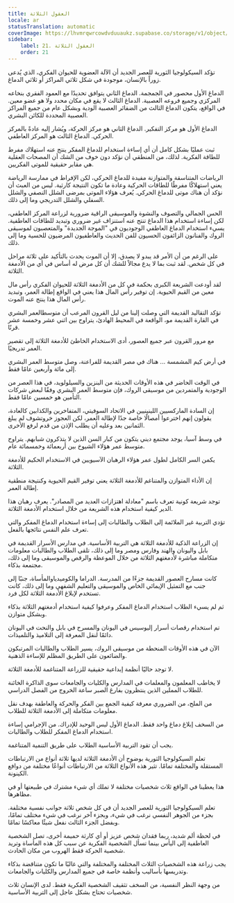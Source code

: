 ```yaml
---
title: العقول الثلاثة
locale: ar
statusTranslation: automatic
coverImage: https://lhvmrqwrcowdvduuaukz.supabase.co/storage/v1/object/public/strapi-uploads/small_cover-educacion-fundamental.webp-2d51a7828a2b1309555be27f7e2a61a0.webp
sidebar:
    label: 21. العقول الثلاثة
    order: 21
---
```

تؤكد السيكولوجيا الثورية للعصر الجديد أن الآلة العضوية للحيوان الفكري، الذي يُدعى زوراً بالإنسان، موجودة في شكل ثلاثي المراكز أو ثلاثي الدماغ.

الدماغ الأول محصور في الجمجمة. الدماغ الثاني يتوافق تحديدًا مع العمود الفقري بنخاعه المركزي وجميع فروعه العصبية. الدماغ الثالث لا يقع في مكان محدد ولا هو عضو معين. في الواقع، يتكون الدماغ الثالث من الضفائر العصبية الودية وبشكل عام من جميع المراكز العصبية المحددة للكائن البشري.

الدماغ الأول هو مركز التفكير. الدماغ الثاني هو مركز الحركة، ويُشار إليه عادةً بالمركز الحركي. الدماغ الثالث هو المركز العاطفي.

ثبت عمليًا بشكل كامل أن أي إساءة استخدام للدماغ المفكر ينتج عنه استهلاك مفرط للطاقة الفكرية. لذلك، من المنطقي أن نؤكد دون خوف من الشك أن المصحات العقلية هي مقابر حقيقية للموتى الفكريين.

الرياضات المتناسقة والمتوازنة مفيدة للدماغ الحركي، لكن الإفراط في ممارسة الرياضة يعني استهلاكًا مفرطًا للطاقات الحركية وعادة ما تكون النتيجة كارثية. ليس من العبث أن نؤكد أن هناك موتى للدماغ الحركي. يُعرف هؤلاء الموتى بمرضى الشلل النصفي والشلل السفلي والشلل التدريجي وما إلى ذلك.

الحس الجمالي والتصوف والنشوة والموسيقى الراقية ضرورية لزراعة المركز العاطفي، لكن إساءة استخدام هذا الدماغ تنتج عنه استنزاف غير ضروري وتبديد للطاقات العاطفية. يسيء استخدام الدماغ العاطفي الوجوديون في "الموجة الجديدة" والمتعصبون لموسيقى الروك والفنانون الزائفون الحسيون للفن الحديث والعاطفيون المرضيون للحسية وما إلى ذلك.

على الرغم من أن الأمر قد يبدو لا يصدق، إلا أن الموت يحدث بالتأكيد على ثلاثة مراحل في كل شخص. لقد ثبت بما لا يدع مجالاً للشك أن كل مرض له أساس في أي من الأدمغة الثلاثة.

لقد أودعت الشريعة الكبرى بحكمة في كل من الأدمغة الثلاثة للحيوان الفكري رأس مال معين من القيم الحيوية. إن توفير رأس المال هذا يعني في الواقع إطالة العمر، وتبديد رأس المال هذا ينتج عنه الموت.

تؤكد التقاليد القديمة التي وصلت إلينا من ليل القرون المرعب أن متوسط ​​العمر البشري في القارة القديمة مو، الواقعة في المحيط الهادئ، يتراوح بين اثني عشر وخمسة عشر قرنًا.

مع مرور القرون عبر جميع العصور، أدى الاستخدام الخاطئ للأدمغة الثلاثة إلى تقصير العمر تدريجيًا.

في أرض كيم المشمسة ... هناك في مصر القديمة للفراعنة، وصل متوسط ​​العمر البشري إلى مائة وأربعين عامًا فقط.

في الوقت الحاضر في هذه الأوقات الحديثة من البنزين والسيلولويد، في هذا العصر من الوجودية والمتمردين من موسيقى الروك، فإن متوسط ​​العمر البشري وفقًا لبعض شركات التأمين هو خمسين عامًا فقط.

إن السادة الماركسيين اللينينيين في الاتحاد السوفيتي، المتفاخرين والكذابين كالعادة، يقولون إنهم اخترعوا أمصالًا خاصة جدًا لإطالة العمر، لكن العجوز خروتشوف لم يبلغ الثمانين بعد وعليه أن يطلب الإذن من قدم لرفع الأخرى.

في وسط آسيا، يوجد مجتمع ديني يتكون من كبار السن الذين لا يتذكرون شبابهم. يتراوح متوسط ​​عمر هؤلاء الشيوخ بين أربعمائة وخمسمائة عام.

يكمن السر الكامل لطول عمر هؤلاء الرهبان الآسيويين في الاستخدام الحكيم للأدمغة الثلاثة.

إن الأداء المتوازن والمتناغم للأدمغة الثلاثة يعني توفير القيم الحيوية وكنتيجة منطقية إطالة العمر.

توجد شريعة كونية تعرف باسم "معادلة اهتزازات العديد من المصادر". يعرف رهبان هذا الدير كيفية استخدام هذه الشريعة من خلال استخدام الأدمغة الثلاثة.

تؤدي التربية غير الملائمة إلى الطلاب والطالبات إلى إساءة استخدام الدماغ المفكر والتي تعرف علم النفس نتائجها بالفعل.

إن الزراعة الذكية للأدمغة الثلاثة هي التربية الأساسية. في مدارس الأسرار القديمة في بابل واليونان والهند وفارس ومصر وما إلى ذلك، تلقى الطلاب والطالبات معلومات متكاملة مباشرة لأدمغتهم الثلاثة من خلال الموعظة والرقص والموسيقى وما إلى ذلك، مجتمعة بذكاء.

كانت مسارح العصور القديمة جزءًا من المدرسة. الدراما والكوميديا ​​والمأساة، جنبًا إلى جنب مع التمثيل الإيمائي الخاص والموسيقى والتعليم الشفهي وما إلى ذلك، كانت تستخدم لإبلاغ الأدمغة الثلاثة لكل فرد.

ثم لم يسيء الطلاب استخدام الدماغ المفكر وعرفوا كيفية استخدام أدمغتهم الثلاثة بذكاء وبشكل متوازن.

تم استخدام رقصات أسرار إليوسيس في اليونان والمسرح في بابل والنحت في اليونان دائمًا لنقل المعرفة إلى التلاميذ والتلميذات.

الآن في هذه الأوقات المنحطة من موسيقى الروك، يسير الطلاب والطالبات المرتبكون والضائعون على الطريق المظلم للإساءة الذهنية.

لا توجد حاليًا أنظمة إبداعية حقيقية للزراعة المتناغمة للأدمغة الثلاثة.

لا يخاطب المعلمون والمعلمات في المدارس والكليات والجامعات سوى الذاكرة الخائنة للطلاب المملين الذين ينتظرون بفارغ الصبر ساعة الخروج من الفصل الدراسي.

من الملح، من الضروري معرفة كيفية الجمع بين الفكر والحركة والعاطفة بهدف نقل معلومات متكاملة إلى الأدمغة الثلاثة للطلاب.

من السخف إبلاغ دماغ واحد فقط. الدماغ الأول ليس الوحيد للإدراك. من الإجرامي إساءة استخدام الدماغ المفكر للطلاب والطالبات.

يجب أن تقود التربية الأساسية الطلاب على طريق التنمية المتناغمة.

تعلم السيكولوجيا الثورية بوضوح أن الأدمغة الثلاثة لديها ثلاثة أنواع من الارتباطات المستقلة والمختلفة تمامًا. تثير هذه الأنواع الثلاثة من الارتباطات أنواعًا مختلفة من دوافع الكينونة.

هذا يعطينا في الواقع ثلاث شخصيات مختلفة لا تملك أي شيء مشترك في طبيعتها أو في مظاهرها.

تعلم السيكولوجيا الثورية للعصر الجديد أن في كل شخص ثلاثة جوانب نفسية مختلفة. بجزء من الجوهر النفسي نرغب في شيء، وبجزء آخر نرغب في شيء مختلف تمامًا، وبفضل الجزء الثالث نفعل شيئًا معاكسًا تمامًا.

في لحظة ألم شديد، ربما فقدان شخص عزيز أو أي كارثة حميمة أخرى، تصل الشخصية العاطفية إلى اليأس بينما تسأل الشخصية الفكرية عن سبب كل هذه المأساة وتريد شخصية الحركة فقط الهروب من مكان الحادث.

يجب زراعة هذه الشخصيات الثلاث المختلفة والمختلفة والتي غالبًا ما تكون متناقضة بذكاء وتدريسها بأساليب وأنظمة خاصة في جميع المدارس والكليات والجامعات.

من وجهة النظر النفسية، من السخف تثقيف الشخصية الفكرية فقط. لدى الإنسان ثلاث شخصيات تحتاج بشكل عاجل إلى التربية الأساسية.

